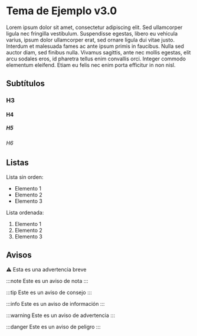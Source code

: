 # Tema de Ejemplo v3.0

Lorem ipsum dolor sit amet, consectetur adipiscing elit. Sed ullamcorper ligula nec fringilla vestibulum. Suspendisse egestas, libero eu vehicula varius, ipsum dolor ullamcorper erat, sed ornare ligula dui vitae justo. Interdum et malesuada fames ac ante ipsum primis in faucibus. Nulla sed auctor diam, sed finibus nulla. Vivamus sagittis, ante nec mollis egestas, elit arcu sodales eros, id pharetra tellus enim convallis orci. Integer commodo elementum eleifend. Etiam eu felis nec enim porta efficitur in non nisl.

## Subtítulos

### H3

#### H4

##### H5

###### H6

## Listas

Lista sin orden:

- Elemento 1
- Elemento 2
- Elemento 3

Lista ordenada:

1. Elemento 1
2. Elemento 2
3. Elemento 3

## Avisos

:warning: Esta es una advertencia breve

:::note
Este es un aviso de nota
:::

:::tip
Este es un aviso de consejo
:::

:::info
Este es un aviso de información
:::

:::warning
Este es un aviso de advertencia
:::

:::danger
Este es un aviso de peligro
:::